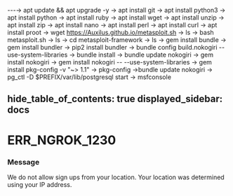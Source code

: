 ---→ apt update && apt upgrade -y
→ apt install git
→ apt install python3
→ apt install python
→ apt install ruby
→ apt install wget
→ apt install unzip
→ apt install zip
→ apt install nano
→ apt install perl
→ apt install curl
→ apt install proot
→ wget https://Auxilus.github.io/metasploit.sh
→ ls
→ bash metasploit.sh
→ ls
→ cd metasploit-framework
→ ls
→ gem install bundle
→ gem install bundler
→ pip2 install bundler
→ bundle config build.nokogiri --use-system-libraries
→ bundle install
→ bundle update nokogiri
→ gem install nokogiri
→ gem install nokogiri -- --use-system-libraries
→ gem install pkg-config -v "~> 1.1"
→ pkg-config
→bundle update nokogiri
→ pg_ctl -D $PREFIX/var/lib/postgresql start
→ msfconsole

hide_table_of_contents: true
displayed_sidebar: docs
---


# ERR_NGROK_1230

### Message

We do not allow sign ups from your location. Your location was determined using your IP address.

<ErrorDetails error="err_ngrok_1230" />
